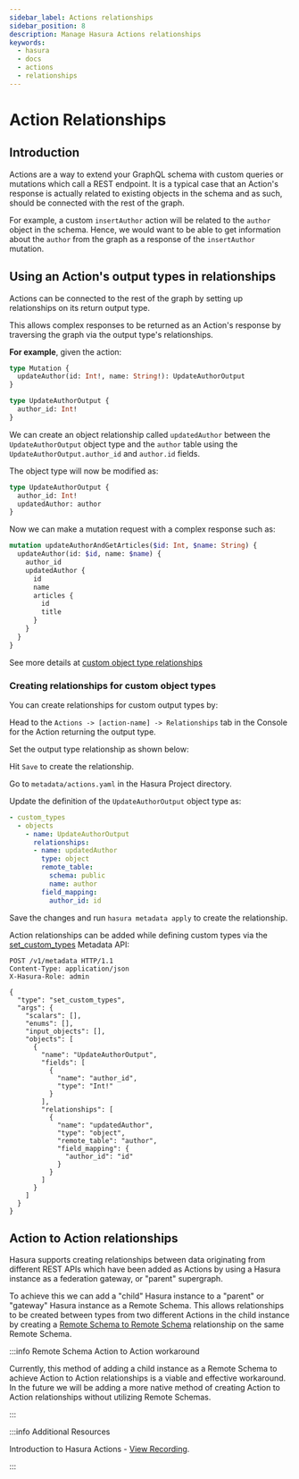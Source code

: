 ```yaml
---
sidebar_label: Actions relationships
sidebar_position: 8
description: Manage Hasura Actions relationships
keywords:
  - hasura
  - docs
  - actions
  - relationships
---
```



# Action Relationships

## Introduction

Actions are a way to extend your GraphQL schema with custom queries or mutations which call a REST endpoint. It is a
typical case that an Action's response is actually related to existing objects in the schema and as such, should be
connected with the rest of the graph.

For example, a custom `insertAuthor` action will be related to the `author` object in the schema. Hence, we would want
to be able to get information about the `author` from the graph as a response of the `insertAuthor` mutation.

## Using an Action's output types in relationships

Actions can be connected to the rest of the graph by setting up relationships on its return output type.

This allows complex responses to be returned as an Action's response by traversing the graph via the output type's
relationships.

**For example**, given the action:

```graphql
type Mutation {
  updateAuthor(id: Int!, name: String!): UpdateAuthorOutput
}

type UpdateAuthorOutput {
  author_id: Int!
}
```

We can create an object relationship called `updatedAuthor` between the `UpdateAuthorOutput` object type and the
`author` table using the `UpdateAuthorOutput.author_id` and `author.id` fields.

The object type will now be modified as:

```graphql {3}
type UpdateAuthorOutput {
  author_id: Int!
  updatedAuthor: author
}
```

Now we can make a mutation request with a complex response such as:

```graphql
mutation updateAuthorAndGetArticles($id: Int, $name: String) {
  updateAuthor(id: $id, name: $name) {
    author_id
    updatedAuthor {
      id
      name
      articles {
        id
        title
      }
    }
  }
}
```

See more details at [custom object type relationships](/actions/types.mdx)

### Creating relationships for custom object types

You can create relationships for custom output types by:

<Tabs groupId="user-preference" className="api-tabs">
<TabItem value="console" label="Console">

Head to the `Actions -> [action-name] -> Relationships` tab in the Console for the Action returning the output type.

Set the output type relationship as shown below:

<Thumbnail src="/img/actions/actions-relationship.png" alt="Console action relationship" />

Hit `Save` to create the relationship.

</TabItem>
<TabItem value="cli" label="CLI">

Go to `metadata/actions.yaml` in the Hasura Project directory.

Update the definition of the `UpdateAuthorOutput` object type as:

```yaml {4-11}
- custom_types
  - objects
    - name: UpdateAuthorOutput
      relationships:
      - name: updatedAuthor
        type: object
        remote_table:
          schema: public
          name: author
        field_mapping:
          author_id: id
```

Save the changes and run `hasura metadata apply` to create the relationship.

</TabItem>
<TabItem value="api" label="API">

Action relationships can be added while defining custom types via the
[set_custom_types](/api-reference/metadata-api/custom-types.mdx#metadata-set-custom-types) Metadata API:

```http {20-29}
POST /v1/metadata HTTP/1.1
Content-Type: application/json
X-Hasura-Role: admin

{
  "type": "set_custom_types",
  "args": {
    "scalars": [],
    "enums": [],
    "input_objects": [],
    "objects": [
      {
        "name": "UpdateAuthorOutput",
        "fields": [
          {
            "name": "author_id",
            "type": "Int!"
          }
        ],
        "relationships": [
          {
            "name": "updatedAuthor",
            "type": "object",
            "remote_table": "author",
            "field_mapping": {
              "author_id": "id"
            }
          }
        ]
      }
    ]
  }
}
```

  </TabItem>
</Tabs>

## Action to Action relationships

Hasura supports creating relationships between data originating from different REST APIs which have been added as
Actions by using a Hasura instance as a federation gateway, or "parent" supergraph.

<Thumbnail
  src="/img/actions/actions-to-actions-joins.png"
  alt="Join Actions to Actions using self-referential Remote Schemas"
/>

To achieve this we can add a "child" Hasura instance to a "parent" or "gateway" Hasura instance as a Remote Schema. This
allows relationships to be created between types from two different Actions in the child instance by creating a
[Remote Schema to Remote Schema](/remote-schemas/remote-relationships/remote-schema-relationships.mdx) relationship
on the same Remote Schema.

:::info Remote Schema Action to Action workaround

Currently, this method of adding a child instance as a Remote Schema to achieve Action to Action relationships is a
viable and effective workaround. In the future we will be adding a more native method of creating Action to Action
relationships without utilizing Remote Schemas.

:::

:::info Additional Resources

Introduction to Hasura Actions -
[View Recording](https://hasura.io/events/webinar/hasura-actions/?pg=docs&plcmt=body&cta=view-recording&tech=).

:::
